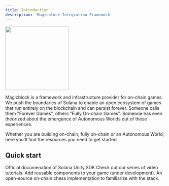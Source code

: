```yaml
---
title: Introduction
description: 'Magicblock Integration Framework'
---
```


<img height="200" src="/images/Magicblock_framework.png" />

Magicblock is a framework and infrastructure provider for on-chain games. We push the boundaries of Solana to enable an open ecosystem of games that run entirely on the blockchain and can persist forever. Someone calls them "Forever Games", others "Fully On-chain Games". Someone has even theorized about the emergence of Autonomous Worlds out of these experiences.

Whether you are building on-chain, fully on-chain or an Autonomous World, here you'll find the resources you need to get started. 

## Quick start 

<CardGroup cols={2}>
  <Card
    title="Solana Unity SDK"
    icon="screwdriver-wrench"
    href="https://assetstore.unity.com/packages/decentralization/infrastructure/solana-sdk-for-unity-246931"
  >
    Official documenation of Solana Unity SDK
  </Card>
  <Card
    title="Video tutorials"
    icon="youtube"
    href="https://www.youtube.com/@Magicblock-Labs"
  >
    Check out our series of video tutorials.
  </Card>
  <Card
    title="Add Components"
    icon="code"
    href=""
  >
    Add reusable components to your game (under development).
  </Card>
  <Card
    title="Game tutorials"
    icon="stars"
    href="https://magicblock-42.mintlify.app/onchain_chess/on-chain%20chess"
  >
    An open-source on-chain chess implementation to familiarize with the stack. 
  </Card>
</CardGroup>
